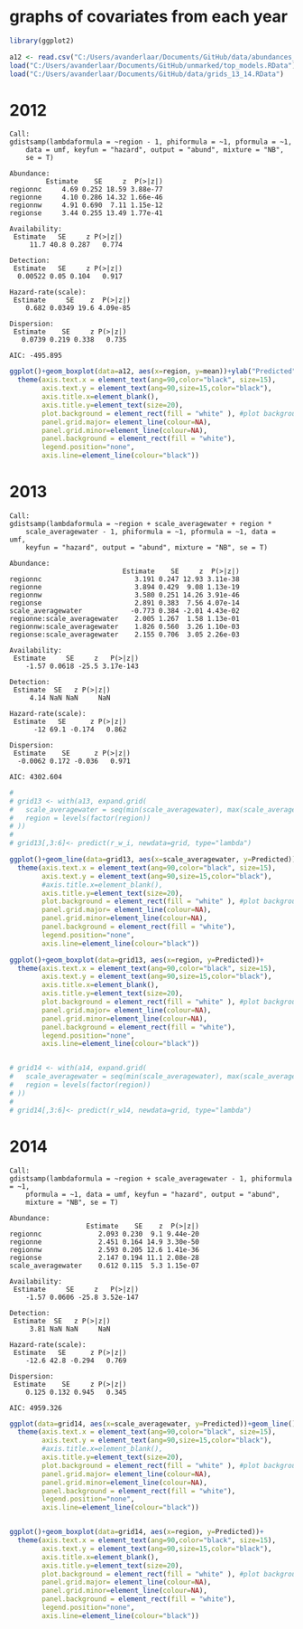 # graphs of covariates from each year

```r
library(ggplot2)

a12 <- read.csv("C:/Users/avanderlaar/Documents/GitHub/data/abundances_2012.csv")
load("C:/Users/avanderlaar/Documents/GitHub/unmarked/top_models.RData")
load("C:/Users/avanderlaar/Documents/GitHub/data/grids_13_14.RData")


```

# 2012

```
Call:
gdistsamp(lambdaformula = ~region - 1, phiformula = ~1, pformula = ~1, 
    data = umf, keyfun = "hazard", output = "abund", mixture = "NB", 
    se = T)

Abundance:
         Estimate    SE     z  P(>|z|)
regionnc     4.69 0.252 18.59 3.88e-77
regionne     4.10 0.286 14.32 1.66e-46
regionnw     4.91 0.690  7.11 1.15e-12
regionse     3.44 0.255 13.49 1.77e-41

Availability:
 Estimate   SE     z P(>|z|)
     11.7 40.8 0.287   0.774

Detection:
 Estimate   SE     z P(>|z|)
  0.00522 0.05 0.104   0.917

Hazard-rate(scale):
 Estimate     SE    z  P(>|z|)
    0.682 0.0349 19.6 4.09e-85

Dispersion:
 Estimate    SE     z P(>|z|)
   0.0739 0.219 0.338   0.735

AIC: -495.895 
```

```r
ggplot()+geom_boxplot(data=a12, aes(x=region, y=mean))+ylab("Predicted")+
  theme(axis.text.x = element_text(ang=90,color="black", size=15),
        axis.text.y = element_text(ang=90,size=15,color="black"),
        axis.title.x=element_blank(),
        axis.title.y=element_text(size=20),
        plot.background = element_rect(fill = "white" ), #plot background color
        panel.grid.major= element_line(colour=NA), 
        panel.grid.minor=element_line(colour=NA),
        panel.background = element_rect(fill = "white"),
        legend.position="none",
        axis.line=element_line(colour="black"))
```

# 2013
```
Call:
gdistsamp(lambdaformula = ~region + scale_averagewater + region * 
    scale_averagewater - 1, phiformula = ~1, pformula = ~1, data = umf, 
    keyfun = "hazard", output = "abund", mixture = "NB", se = T)

Abundance:
                            Estimate    SE     z  P(>|z|)
regionnc                       3.191 0.247 12.93 3.11e-38
regionne                       3.894 0.429  9.08 1.13e-19
regionnw                       3.580 0.251 14.26 3.91e-46
regionse                       2.891 0.383  7.56 4.07e-14
scale_averagewater            -0.773 0.384 -2.01 4.43e-02
regionne:scale_averagewater    2.005 1.267  1.58 1.13e-01
regionnw:scale_averagewater    1.826 0.560  3.26 1.10e-03
regionse:scale_averagewater    2.155 0.706  3.05 2.26e-03

Availability:
 Estimate     SE     z   P(>|z|)
    -1.57 0.0618 -25.5 3.17e-143

Detection:
 Estimate  SE   z P(>|z|)
     4.14 NaN NaN     NaN

Hazard-rate(scale):
 Estimate   SE      z P(>|z|)
      -12 69.1 -0.174   0.862

Dispersion:
 Estimate    SE      z P(>|z|)
  -0.0062 0.172 -0.036   0.971

AIC: 4302.604 
```
```r
# 
# grid13 <- with(a13, expand.grid(
#   scale_averagewater = seq(min(scale_averagewater), max(scale_averagewater), length = 20),
#   region = levels(factor(region))
# ))
# 
# grid13[,3:6]<- predict(r_w_i, newdata=grid, type="lambda")

ggplot()+geom_line(data=grid13, aes(x=scale_averagewater, y=Predicted))+facet_wrap(~region)+
  theme(axis.text.x = element_text(ang=90,color="black", size=15),
        axis.text.y = element_text(ang=90,size=15,color="black"),
        #axis.title.x=element_blank(),
        axis.title.y=element_text(size=20),
        plot.background = element_rect(fill = "white" ), #plot background color
        panel.grid.major= element_line(colour=NA), 
        panel.grid.minor=element_line(colour=NA),
        panel.background = element_rect(fill = "white"),
        legend.position="none",
        axis.line=element_line(colour="black"))

ggplot()+geom_boxplot(data=grid13, aes(x=region, y=Predicted))+
  theme(axis.text.x = element_text(ang=90,color="black", size=15),
        axis.text.y = element_text(ang=90,size=15,color="black"),
        axis.title.x=element_blank(),
        axis.title.y=element_text(size=20),
        plot.background = element_rect(fill = "white" ), #plot background color
        panel.grid.major= element_line(colour=NA), 
        panel.grid.minor=element_line(colour=NA),
        panel.background = element_rect(fill = "white"),
        legend.position="none",
        axis.line=element_line(colour="black"))


# grid14 <- with(a14, expand.grid(
#   scale_averagewater = seq(min(scale_averagewater), max(scale_averagewater), length = 20),
#   region = levels(factor(region))
# ))
# 
# grid14[,3:6]<- predict(r_w14, newdata=grid, type="lambda")
```

# 2014
```
Call:
gdistsamp(lambdaformula = ~region + scale_averagewater - 1, phiformula = ~1, 
    pformula = ~1, data = umf, keyfun = "hazard", output = "abund", 
    mixture = "NB", se = T)

Abundance:
                   Estimate    SE    z  P(>|z|)
regionnc              2.093 0.230  9.1 9.44e-20
regionne              2.451 0.164 14.9 3.30e-50
regionnw              2.593 0.205 12.6 1.41e-36
regionse              2.147 0.194 11.1 2.08e-28
scale_averagewater    0.612 0.115  5.3 1.15e-07

Availability:
 Estimate     SE     z   P(>|z|)
    -1.57 0.0606 -25.8 3.52e-147

Detection:
 Estimate  SE   z P(>|z|)
     3.81 NaN NaN     NaN

Hazard-rate(scale):
 Estimate   SE      z P(>|z|)
    -12.6 42.8 -0.294   0.769

Dispersion:
 Estimate    SE     z P(>|z|)
    0.125 0.132 0.945   0.345

AIC: 4959.326 
```
```r
ggplot(data=grid14, aes(x=scale_averagewater, y=Predicted))+geom_line()+facet_wrap(~region)+
  theme(axis.text.x = element_text(ang=90,color="black", size=15),
        axis.text.y = element_text(ang=90,size=15,color="black"),
        #axis.title.x=element_blank(),
        axis.title.y=element_text(size=20),
        plot.background = element_rect(fill = "white" ), #plot background color
        panel.grid.major= element_line(colour=NA), 
        panel.grid.minor=element_line(colour=NA),
        panel.background = element_rect(fill = "white"),
        legend.position="none",
        axis.line=element_line(colour="black"))


ggplot()+geom_boxplot(data=grid14, aes(x=region, y=Predicted))+
  theme(axis.text.x = element_text(ang=90,color="black", size=15),
        axis.text.y = element_text(ang=90,size=15,color="black"),
        axis.title.x=element_blank(),
        axis.title.y=element_text(size=20),
        plot.background = element_rect(fill = "white" ), #plot background color
        panel.grid.major= element_line(colour=NA), 
        panel.grid.minor=element_line(colour=NA),
        panel.background = element_rect(fill = "white"),
        legend.position="none",
        axis.line=element_line(colour="black"))
```




